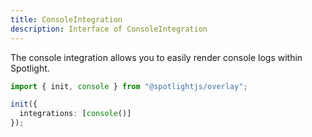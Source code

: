 ```yaml
---
title: ConsoleIntegration
description: Interface of ConsoleIntegration
---
```


The console integration allows you to easily render console logs within Spotlight.

```ts
import { init, console } from "@spotlightjs/overlay";

init({
  integrations: [console()]
});
```

